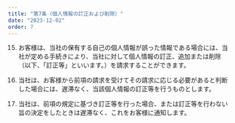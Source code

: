 ```yaml
---
title: "第7条（個人情報の訂正および削除）"
date: "2023-12-02"
order: 7
---
```

15. お客様は、当社の保有する自己の個人情報が誤った情報である場合には、当社が定める手続きにより、当社に対して個人情報の訂正、追加または削除（以下、「訂正等」といいます。）を請求することができます。 

16. 当社は、お客様から前項の請求を受けてその請求に応じる必要があると判断した場合には、遅滞なく、当該個人情報の訂正等を行うものとします。 

17. 当社は、前項の規定に基づき訂正等を行った場合、または訂正等を行わない旨の決定をしたときは遅滞なく、これをお客様に通知します。 

